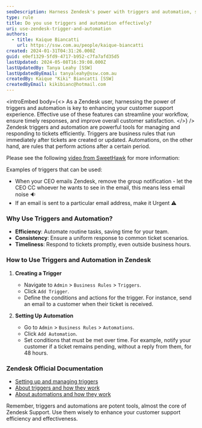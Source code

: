 ```yaml
---
seoDescription: Harness Zendesk's power with triggers and automation, streamlining your workflow and improving customer satisfaction.
type: rule
title: Do you use triggers and automation effectively?
uri: use-zendesk-trigger-and-automation
authors:
  - title: Kaique Biancatti
    url: https://ssw.com.au/people/kaique-biancatti
created: 2024-01-31T04:31:26.000Z
guid: e0ef1329-5fd9-4717-b952-c7fa7afd35d5
lastUpdated: 2024-05-08T16:39:08.000Z
lastUpdatedBy: Tanya Leahy [SSW]
lastUpdatedByEmail: tanyaleahy@ssw.com.au
createdBy: Kaique "Kiki" Biancatti [SSW]
createdByEmail: kikibianc@hotmail.com
---
```


<introEmbed
  body={<>
As a Zendesk user, harnessing the power of triggers and automation is key to enhancing your customer support experience. Effective use of these features can streamline your workflow, ensure timely responses, and improve overall customer satisfaction.
  </>}
/>
Zendesk triggers and automation are powerful tools for managing and responding to tickets efficiently. Triggers are business rules that run immediately after tickets are created or updated. Automations, on the other hand, are rules that perform actions after a certain period.

Please see the following [video from SweetHawk](https://www.youtube.com/watch?v=FhTFE8xgu2g) for more information:

<youtubeEmbed url="https://www.youtube.com/embed/FhTFE8xgu2g?si=lBk4vcA5TKLA-TsS" description="Video: Zendesk Triggers EXPLAINED (8 min)" />

Examples of triggers that can be used:

- When your CEO emails Zendesk, remove the group notification - let the CEO CC whoever he wants to see in the email, this means less email noise 🔉
- If an email is sent to a particular email address, make it Urgent ⚠️

### Why Use Triggers and Automation?

- **Efficiency**: Automate routine tasks, saving time for your team.
- **Consistency**: Ensure a uniform response to common ticket scenarios.
- **Timeliness**: Respond to tickets promptly, even outside business hours.

### How to Use Triggers and Automation in Zendesk

1. **Creating a Trigger**

   - Navigate to `Admin` > `Business Rules` > `Triggers`.
   - Click `Add Trigger`.
   - Define the conditions and actions for the trigger. For instance, send an email to a customer when their ticket is received.

2. **Setting Up Automation**

   - Go to `Admin` > `Business Rules` > `Automations`.
   - Click `Add Automation`.
   - Set conditions that must be met over time. For example, notify your customer if a ticket remains pending, without a reply from them, for 48 hours.

### Zendesk Official Documentation

- [Setting up and managing triggers](https://support.zendesk.com/hc/en-us/articles/203662106)
- [About triggers and how they work](https://support.zendesk.com/hc/en-us/articles/4408822236058-About-triggers-and-how-they-work)
- [About automations and how they work](https://support.zendesk.com/hc/en-us/articles/4408832701850-About-automations-and-how-they-work)

Remember, triggers and automations are potent tools, almost the core of Zendesk Support. Use them wisely to enhance your customer support efficiency and effectiveness.
